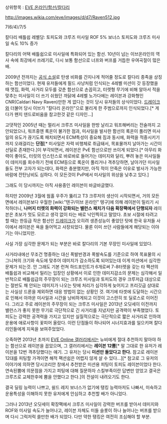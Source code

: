 상위항목 : [[EVE 온라인/함선/칼다리]]

http://images.wikia.com/eve/images/d/d7/Raven512.jpg

7(6/4)/7/5

칼다리 배틀쉽 레벨당:
토피도와 크루즈 미사일 ROF 5% 보너스
토피도와 크루즈 미사일 속도 10% 증가

칼다리의 어택 배틀쉽으로 미사일에 특화되어 있는 함선. 10년이 넘는 이브온라인의 역사 속에 최강에서 쓰레기로, 다시 보통 함선으로 너프와 버프를 거듭한 우여곡절이 많은 배.

2009년 전까지는 [http://community.eveonline.com/races/ruthless/ 공식 소설]로 탄생 비화를 간지나게 적어줄 정도로 칼다리 종족을 상징하는 함선이었다. 현재 유저들에게 필드 사냥처럼 인식되는 4레벨 미션이 갓 등장했을 때 맷집, 화력, 사거리 모두를 갖춘 함선으로 손꼽히고, 터렛형 무기에 비해 알아서 적을 맞추는 미사일이 더 쓰기 쉬웠던 까닭에 4레벨 노가다에는 레이븐과 강화형인 CNR(Caldari Navy Raven)만한 게 없다는 것이 당시 유저들의 상식이었다. [[드레이크]]와 더불어 당시 이브가 "칼다리 온라인"으로 불리게 한 주범으로까지 인식되었다.[* 게다가 왠지 덴드로비움을 참고한것 같은 디자인...]

고댓적인 2005년 때는 멀리서 크루즈 미사일을 한방 날리고 워프해버리는 전술까지 고안되었으나, 워프중엔 록온이 불가한 점과, 미사일을 발사한 함선의 록온이 풀리면 미사일의 유도가 끊기도록 패치되면서 ECM특성이 중요해 짐과 동시에, 화력을 적중시키기 까지 오래걸리는 '''단점'''[* 미사일은 자력 비행체로 취급돼서, 목표물까지 날아가는 시간이 선딜로 존재한다.]이 부각되면서, 레이븐은 PvE 함선으로만 쓰이게 되었다.[* 아무리 화력이 좋아도, 터릿의 인스턴스로 바로바로 들어가는 데미지와 달리, 뿌려 놓은 미사일들이 데미지를 회수하기 전에 ECM등으로 록온이 풀리거나 격추당하면, 날아가던 미사일들도 전부 고자가 되는데다, 화력은 충분했지만, 아직 적이 안죽은 이유로 발사가 가능한 바람에 잔탄낭비도 심하다. 이 모든것이 PvP에서 미사일의 위상을 낮추고 있다.]

그래도 이 당시까지는 아직 사용중인 레이븐이 바글바글했다.

하지만 2009년 3월에 웜홀 우주가 뚫리고 T3 크루저의 생산이 시작되면서, 거의 모든 면에서 레이븐보다 우월한 [wiki:"텐구/이브 온라인" 텡구]에 의해 레이븐이 밀리기 시작하더니, 
'''나머지 터렛의 화력이 강화되는 밸런스 패치가 다음 확장팩에서 단행되자''' 레이븐은 초보가 멋도 모르고 생각 없이 타는 배로 낙인찍히고 말았다. 초보 시절에 타려고 할 때는 한등급 작은 함선인 [[드레이크]]가 오히려 생존성능이 좋았던 탓에 한국 유저들 사이에서 레이븐은 욕을 들어먹고 사장되었다. 물론 이미 쓰던 사람들에게 해당되는 이야기는 아니었지만.

사실 가장 심각한 문제가 되는 부분은 바로 칼다리의 기본 무장인 미사일에 있었다.

사거리내에선 무조건 명중하는 대신 폭발반경과 폭발속도를 기준으로 하여 목표물의 시그니쳐의 크기와 속도에 맞추어 데미지가 감소하도록 되어있는데 이게 미션에서 심각한 문제가 되는것. 안 그래도 기본 런쳐 하드포인트가 6개로써 7-8터렛을 갖는 타 팩션의 배틀쉽과 비교해서 밀리는 입장인 상황에서 이로 인한 데미지감소의 문제는 심각해서 일반적으로 배틀쉽급의 주무장이 되는 크루즈 미사일과 토피도의 경우 크루저급 대상으로는 절반도 채 안되는 데미지가 나오는 탓에 처리가 심각하게 늦어지고 프리깃급 상대로는 사실상 드론을 제외하면 대응 방법이 없는 상황인 것. 여기에 타겟에 도달하는 시간으로 인해서 아까운 미사일과 시간을 낭비하게되고 이것이 고스란히 또 딜로스로 이어진다. 그리고 주로 레이븐의 주무장이 되는 크루즈 미사일은 2013년 오딧세이 이전까지 밸런스가 좋지 못한 무기로 극단적으로 긴 사거리를 지녔지만 공격력이 부족했었다. 토피도는 강력한 공격력을 가지고 있지만 실질적으로는 극단적으로 짧은 사거리로 인하여 운용에 애로사항이 꽃피어 올랐다. 이런 단점들이 하나되어 시너지효과를 일으키며 칼다리인들에게 지옥을 보여주었었다.

오죽하면 2013년 초까지 [[EVE Online 갤러리]]에서는 뉴비에게 절대 추천하지 말아야 하는 함선으로 레이븐을 꼽았으며, 그 갤러리에서는 '''레이븐 12뿜'''[* 말 그대로 한 유저가 레이븐을 12번 격추당했다는 얘기. 그 유저는 당시 '''미션만 돌았다고 한다.''' 참고로 레이븐 12대를 피팅할 가격이면 해적 팩션쉽은 어렵지 않게 살 수 있다...][* 참고로 그 유저의 이야기에 의하면 당시코리안 창에서 추천받은 미션용 피팅이 토피도 레이븐이었다 한다. 연속된뿜에 의문점을 가지고 피팅에 대해 질문하자 스킬부족이란 답변만 얻었고 결국은 크루즈로 교체한후에 뿜을 안했다고 한다.]의 전설이 내려오기도 한다.

결국 딜링 능력이 나쁘고, 쉴드 레지 보너스가 없기에 탱킹 능력마저도 나빠서, 미숙하고 운용특성을 이해하지 못한 유저에게 안심하고 추천할 배가 아니었다.

그러나 2013년 오딧세이 확장팩에서 크루즈 미사일이 강력한 버프를 받아서 데미지와 ROF와 미사일 속도가 늘어나고, 레이븐 자체도 미들 슬롯이 하나 늘어나는 버프를 받으며 다시 그럭저럭 쓸만한 배가 되었다. 다만 약한 탱킹은 여전히 조심해야 할 부분.
